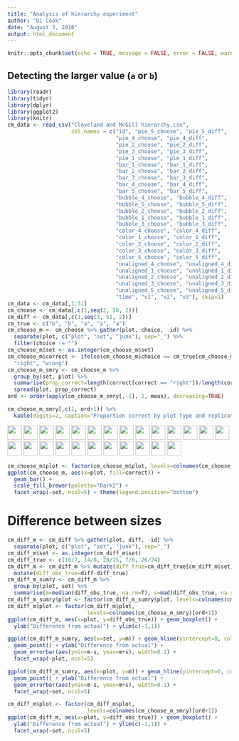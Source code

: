 ```yaml
---
title: "Analysis of hierarchy experiment"
author: "Di Cook"
date: "August 3, 2016"
output: html_document
---
```


```r
knitr::opts_chunk$set(echo = TRUE, message = FALSE, error = FALSE, warning = FALSE)
```

## Detecting the larger value (`a` or `b`)

```r
library(readr)
library(tidyr)
library(dplyr)
library(ggplot2)
library(knitr)
cm_data <- read_csv("Cleveland and McGill hierarchy.csv", 
                    col_names = c("id", "pie_5_choose", "pie_5_diff",
                                  "pie_4_choose", "pie_4_diff",
                                  "pie_2_choose", "pie_2_diff",
                                  "pie_3_choose", "pie_3_diff",
                                  "pie_1_choose", "pie_1_diff",
                                  "bar_1_choose", "bar_1_diff",
                                  "bar_2_choose", "bar_2_diff",
                                  "bar_3_choose", "bar_3_diff",
                                  "bar_4_choose", "bar_4_diff",
                                  "bar_5_choose", "bar_5_diff",
                                  "bubble_4_choose", "bubble_4_diff",
                                  "bubble_5_choose", "bubble_5_diff",
                                  "bubble_2_choose", "bubble_2_diff",
                                  "bubble_1_choose", "bubble_1_diff",
                                  "bubble_3_choose", "bubble_3_diff",
                                  "color_4_choose", "color_4_diff",
                                  "color_1_choose", "color_1_diff",
                                  "color_2_choose", "color_2_diff",
                                  "color_3_choose", "color_3_diff",
                                  "color_5_choose", "color_5_diff",
                                  "unaligned_4_choose", "unaligned_4_diff",
                                  "unaligned_1_choose", "unaligned_1_diff",
                                  "unaligned_2_choose", "unaligned_2_diff",
                                  "unaligned_3_choose", "unaligned_3_diff",
                                  "unaligned_5_choose", "unaligned_5_diff",
                                  "time", "v1", "v2", "v3"), skip=1)
cm_data <- cm_data[,1:51]
cm_choose <- cm_data[,c(1,seq(2, 50, 2))]
cm_diff <- cm_data[,c(1,seq(3, 51, 2))]
cm_true <- c("b", "b", "a", "a", "a")
cm_choose_m <- cm_choose %>% gather(plot, choice, -id) %>%
  separate(plot, c("plot", "set", "junk"), sep="_") %>%
  filter(choice != "") 
cm_choose_m$set <- as.integer(cm_choose_m$set)
cm_choose_m$correct <- ifelse(cm_choose_m$choice == cm_true[cm_choose_m$set], 
  "right", "wrong")
cm_choose_m_smry <- cm_choose_m %>% 
  group_by(set, plot) %>%
  summarise(prop_correct=length(correct[correct == "right"])/length(correct)) %>%
  spread(plot, prop_correct) 
ord <- order(apply(cm_choose_m_smry[,-1], 2, mean), decreasing=TRUE)

cm_choose_m_smry[,c(1, ord+1)] %>% 
  kable(digits=2, caption="Proportion correct by plot type and replicate")
```

<img src="https://dicook.github.io/JSM16/set1_bar.png" width="32"> <img src="https://dicook.github.io/JSM16/set1_bubble.png" width="32"> <img src="https://dicook.github.io/JSM16/set1_pie.png" width="32"> <img src="https://dicook.github.io/JSM16/set1_color.png" width="32"> <img src="https://dicook.github.io/JSM16/set1_unaligned.png" width="32">
<img src="https://dicook.github.io/JSM16/set2_bar.png" width="32"> <img src="https://dicook.github.io/JSM16/set2_bubble.png" width="32"> <img src="https://dicook.github.io/JSM16/set2_pie.png" width="32"> <img src="https://dicook.github.io/JSM16/set2_color.png" width="32"> <img src="https://dicook.github.io/JSM16/set2_unaligned.png" width="32">
<img src="https://dicook.github.io/JSM16/set3_bar.png" width="32"> <img src="https://dicook.github.io/JSM16/set3_bubble.png" width="32"> <img src="https://dicook.github.io/JSM16/set3_pie.png" width="32"> <img src="https://dicook.github.io/JSM16/set3_color.png" width="32"> <img src="https://dicook.github.io/JSM16/set3_unaligned.png" width="32">
<img src="https://dicook.github.io/JSM16/set4_bar.png" width="32"> <img src="https://dicook.github.io/JSM16/set4_bubble.png" width="32"> <img src="https://dicook.github.io/JSM16/set4_pie.png" width="32"> <img src="https://dicook.github.io/JSM16/set4_color.png" width="32"> <img src="https://dicook.github.io/JSM16/set4_unaligned.png" width="32">
<img src="https://dicook.github.io/JSM16/set5_bar.png" width="32"> <img src="https://dicook.github.io/JSM16/set5_bubble.png" width="32"> <img src="https://dicook.github.io/JSM16/set5_pie.png" width="32"> <img src="https://dicook.github.io/JSM16/set5_color.png" width="32"> <img src="https://dicook.github.io/JSM16/set5_unaligned.png" width="32">

```r
cm_choose_m$plot <- factor(cm_choose_m$plot, levels=colnames(cm_choose_m_smry)[ord+1])  
ggplot(cm_choose_m, aes(x=plot, fill=correct)) + 
  geom_bar() +
  scale_fill_brewer(palette="Dark2") +
  facet_wrap(~set, ncol=5) + theme(legend.position="bottom")
```

# Difference between sizes

```r
cm_diff_m <- cm_diff %>% gather(plot, diff, -id) %>%
  separate(plot, c("plot", "set", "junk"), sep="_")
cm_diff_m$set <- as.integer(cm_diff_m$set)
cm_diff_true <- c(10/7, 14/8, 20/15, 7/6, 26/24)
cm_diff_m <- cm_diff_m %>% mutate(diff_true=cm_diff_true[cm_diff_m$set]) %>%
  mutate(diff_obs_true=diff-diff_true)
cm_diff_m_sumry <- cm_diff_m %>%
  group_by(plot, set) %>%
  summarise(m=median(diff_obs_true, na.rm=T), s=mad(diff_obs_true, na.rm=T)) 
cm_diff_m_sumry$plot <- factor(cm_diff_m_sumry$plot, levels=colnames(cm_choose_m_smry)[ord+1])
cm_diff_m$plot <- factor(cm_diff_m$plot,
                         levels=colnames(cm_choose_m_smry)[ord+1])
ggplot(cm_diff_m, aes(x=plot, y=diff_obs_true)) + geom_boxplot() +
  ylab("Difference from actual") + ylim(c(-1,1)) 
```

```r
ggplot(cm_diff_m_sumry, aes(x=set, y=m)) + geom_hline(yintercept=0, color="white", size=2) + 
  geom_point() + ylab("Difference from actual") +
  geom_errorbar(aes(ymin=m-s, ymax=m+s), width=0.1) +
  facet_wrap(~plot, ncol=5)
```

```r
ggplot(cm_diff_m_sumry, aes(x=plot, y=m)) + geom_hline(yintercept=0, color="white", size=2) + 
  geom_point() + ylab("Difference from actual") +
  geom_errorbar(aes(ymin=m-s, ymax=m+s), width=0.1) +
  facet_wrap(~set, ncol=5)
```

```r
cm_diff_m$plot <- factor(cm_diff_m$plot,
                         levels=colnames(cm_choose_m_smry)[ord+1])
ggplot(cm_diff_m, aes(x=plot, y=diff_obs_true)) + geom_boxplot() +
  ylab("Difference from actual") + ylim(c(-1,1)) + 
  facet_wrap(~set, ncol=5)
```

